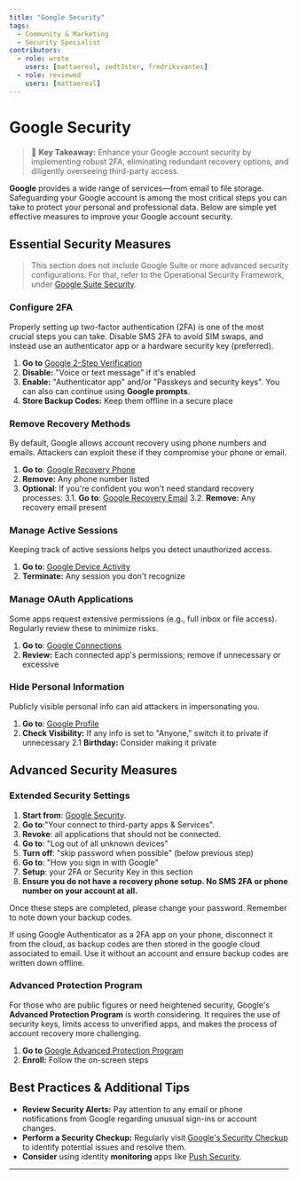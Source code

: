```yaml
---
title: "Google Security"
tags:
  - Community & Marketing
  - Security Specialist
contributors:
  - role: wrote
    users: [mattaereal, zedt3ster, fredriksvantes]
  - role: reviewed
    users: [mattaereal]
---
```



<TagProvider>
<TagFilter />

# Google Security

<TagList tags={frontmatter.tags} />
<AttributionList contributors={frontmatter.contributors} />

> 🔑 **Key Takeaway:** Enhance your Google account security by implementing robust 2FA, eliminating redundant recovery
> options, and diligently overseeing third-party access.

**Google** provides a wide range of services—from email to file storage. Safeguarding your Google account is among the
most critical steps you can take to protect your personal and professional data. Below are simple yet effective measures
to improve your Google account security.

## Essential Security Measures

>This section does not include Google Suite or more advanced security configurations. For that, refer to the Operational
> Security Framework, under [Google Suite Security](/opsec/old/cloud-third-party/g-suite-security).

### Configure 2FA

Properly setting up two-factor authentication (2FA) is one of the most crucial steps you can take. Disable SMS 2FA to
avoid SIM swaps, and instead use an authenticator app or a hardware security key (preferred).

1. **Go to** [Google 2-Step Verification](https://myaccount.google.com/signinoptions/two-step-verification)
2. **Disable:** "Voice or text message" if it's enabled
3. **Enable:** "Authenticator app" and/or "Passkeys and security keys". You can also can continue using **Google
  prompts**.
4. **Store Backup Codes:** Keep them offline in a secure place

### Remove Recovery Methods

By default, Google allows account recovery using phone numbers and emails. Attackers can exploit these if they
compromise your phone or email.

1. **Go to**: [Google Recovery Phone](https://myaccount.google.com/signinoptions/rescuephone)
2. **Remove:** Any phone number listed
3. **Optional**: If you're confident you won't need standard recovery processes:
  3.1. **Go to**: [Google Recovery Email](https://myaccount.google.com/recovery/email)
  3.2. **Remove:** Any recovery email present

### Manage Active Sessions

Keeping track of active sessions helps you detect unauthorized access.

1. **Go to**: [Google Device Activity](https://myaccount.google.com/device-activity)
2. **Terminate:** Any session you don't recognize

### Manage OAuth Applications

Some apps request extensive permissions (e.g., full inbox or file access). Regularly review these to minimize risks.

1. **Go to**: [Google Connections](https://myaccount.google.com/connections)
2. **Review:** Each connected app's permissions; remove if unnecessary or excessive

### Hide Personal Information

Publicly visible personal info can aid attackers in impersonating you.

1. **Go to**: [Google Profile](https://myaccount.google.com/profile)
2. **Check Visibility:** If any info is set to "Anyone," switch it to private if unnecessary
  2.1 **Birthday:** Consider making it private

## Advanced Security Measures

### Extended Security Settings

1. **Start from**: [Google Security](https://myaccount.google.com/security).
2. **Go to**:"Your connect to third-party apps & Services".
3. **Revoke**: all applications that should not be connected.
4. **Go to**: "Log out of all unknown devices"
5. **Turn off**: "skip password when possible" (below previous step)
6. **Go to**: "How you sign in with Google"
7. **Setup**: your 2FA or Security Key in this section
8. **Ensure you do not have a recovery phone setup. No SMS 2FA or phone number on your account at all.**

Once these steps are completed, please change your password. Remember to note down your backup codes.

If using Google Authenticator as a 2FA app on your phone, disconnect it from the cloud, as backup codes are then stored
in the google cloud associated to email. Use it without an account and ensure backup codes are written down offline.

### Advanced Protection Program

For those who are public figures or need heightened security, Google's **Advanced Protection Program** is worth
considering. It requires the use of security keys, limits access to unverified apps, and makes the process of account
recovery more challenging.

1. **Go to** [Google Advanced Protection Program](https://myaccount.google.com/advanced-protection/landing)
2. **Enroll:** Follow the on-screen steps

## Best Practices & Additional Tips

- **Review Security Alerts:** Pay attention to any email or phone notifications from Google regarding unusual sign-ins
  or account changes.
- **Perform a Security Checkup:** Regularly visit [Google's Security
Checkup](https://myaccount.google.com/security-checkup) to identify potential issues and resolve them.
- **Consider** using identity **monitoring** apps like [Push Security](pushsecurity.com).

---

</TagProvider>
<ContributeFooter />
